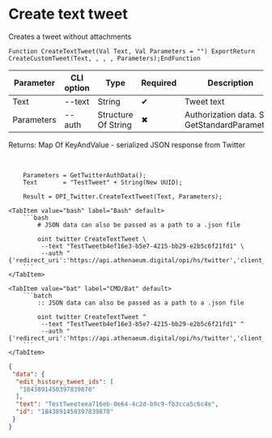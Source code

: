 ﻿---
sidebar_position: 2
---


# Create text tweet
 Creates a tweet without attachments



`Function CreateTextTweet(Val Text, Val Parameters = "") ExportReturn CreateCustomTweet(Text, , , , Parameters);EndFunction`

  | Parameter | CLI option | Type | Required | Description |
  |-|-|-|-|-|
  | Text | --text | String | &#x2714; | Tweet text |
  | Parameters | --auth | Structure Of String | &#x2716; | Authorization data. See GetStandardParameters |

  
  Returns:  Map Of KeyAndValue - serialized JSON response from Twitter

<br/>




```bsl title="1C:Enterprise/OneScript code example"
    Parameters = GetTwitterAuthData();
    Text       = "TestTweet" + String(New UUID);

    Result = OPI_Twitter.CreateTextTweet(Text, Parameters);
```
 

 <Tabs>
  
    <TabItem value="bash" label="Bash" default>
        ```bash
            # JSON data can also be passed as a path to a .json file
            
            oint twitter CreateTextTweet \
             --text "TestTweetb4ef16e3-b5e7-4215-bb29-e2b5c6f21fd1" \
             --auth "{'redirect_uri':'https://api.athenaeum.digital/opi/hs/twitter','client_id':'***','client_secret':'***','access_token':'***','refresh_token':'***','oauth_token':'***','oauth_token_secret':'***','oauth_consumer_key':'***','oauth_consumer_secret':'***'}"
        ```
    </TabItem>
  
    <TabItem value="bat" label="CMD/Bat" default>
        ```batch
            :: JSON data can also be passed as a path to a .json file
            
            oint twitter CreateTextTweet ^
             --text "TestTweetb4ef16e3-b5e7-4215-bb29-e2b5c6f21fd1" ^
             --auth "{'redirect_uri':'https://api.athenaeum.digital/opi/hs/twitter','client_id':'***','client_secret':'***','access_token':'***','refresh_token':'***','oauth_token':'***','oauth_token_secret':'***','oauth_consumer_key':'***','oauth_consumer_secret':'***'}"
        ```
    </TabItem>
</Tabs>


```json title="Result"
{
 "data": {
  "edit_history_tweet_ids": [
   "1843891450397839870"
  ],
  "text": "TestTweeteea716eb-0e64-4c2d-b9c9-fb3cca5c6c4e",
  "id": "1843891450397839870"
 }
}
```
